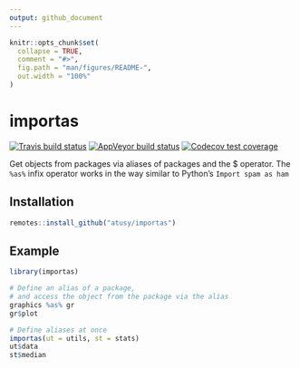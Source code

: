 ```yaml
---
output: github_document
---
```


<!-- README.md is generated from README.Rmd. Please edit that file -->

```r
knitr::opts_chunk$set(
  collapse = TRUE,
  comment = "#>",
  fig.path = "man/figures/README-",
  out.width = "100%"
)
```

# importas

<!-- badges: start -->
[![Travis build status](https://travis-ci.org/atusy/importas.svg?branch=master)](https://travis-ci.org/atusy/importas)
[![AppVeyor build status](https://ci.appveyor.com/api/projects/status/github/atusy/importas?branch=master&svg=true)](https://ci.appveyor.com/project/atusy/importas)
[![Codecov test coverage](https://codecov.io/gh/atusy/importas/branch/master/graph/badge.svg)](https://codecov.io/gh/atusy/importas?branch=master)
<!-- badges: end -->

Get objects from packages via aliases of packages and the $ operator.
The `%as%` infix operator works in the way similar to Python's `Import spam as ham`

## Installation

``` r
remotes::install_github("atusy/importas")
```

## Example

```r
library(importas)

# Define an alias of a package, 
# and access the object from the package via the alias
graphics %as% gr
gr$plot

# Define aliases at once
importas(ut = utils, st = stats)
ut$data
st$median
```
